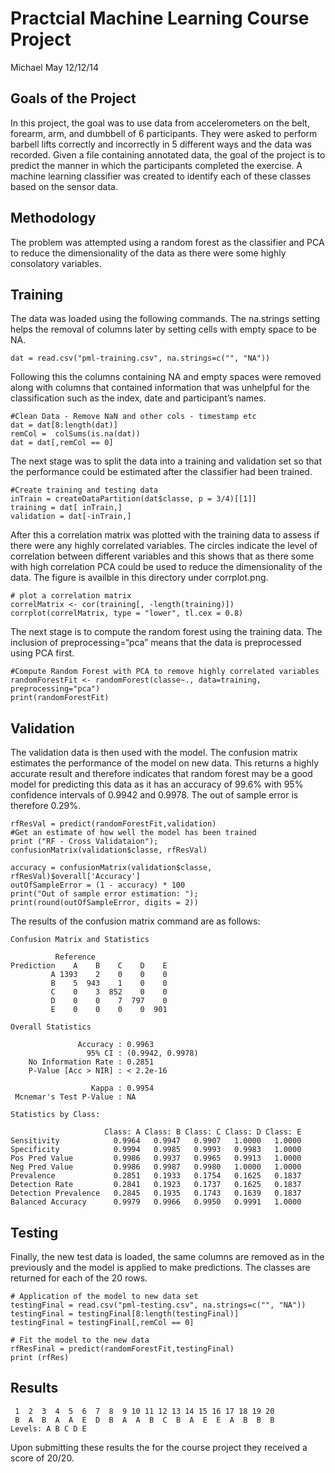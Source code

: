 Practcial Machine Learning Course Project
======
Michael May 12/12/14

Goals of the Project
----------------
In this project, the goal was to use data from accelerometers on the belt, forearm, arm, and dumbbell of 6 participants. They were asked to perform barbell lifts correctly and incorrectly in 5 different ways and the data was recorded. Given a file containing annotated data, the goal of the project is to predict the manner in which the participants completed the exercise. A machine learning classifier was created to identify each of these classes based on the sensor data.

Methodology
----------------
The problem was attempted using a random forest as the classifier and PCA to reduce the dimensionality of the data as there were some highly consolatory variables.

Training
----------------
The data was loaded using the following commands. The na.strings setting helps the removal of columns later by setting cells with empty space to be NA.

```
dat = read.csv("pml-training.csv", na.strings=c("", "NA"))
```

Following this the columns containing NA and empty spaces were removed along with columns that contained information that was unhelpful for the classification such as the index, date and participant's names.

```
#Clean Data - Remove NaN and other cols - timestamp etc
dat = dat[8:length(dat)]
remCol =  colSums(is.na(dat))
dat = dat[,remCol == 0] 
```

The next stage was to split the data into a training and validation set so that the performance could be estimated after the classifier had been trained. 

```
#Create training and testing data
inTrain = createDataPartition(dat$classe, p = 3/4)[[1]]
training = dat[ inTrain,]
validation = dat[-inTrain,]
```

After this a correlation matrix was plotted with the training data to assess if there were any highly correlated variables. The circles indicate the level of correlation between different variables and this shows that as there some with high correlation PCA could be used to reduce the dimensionality of the data. The figure is availble in this directory under corrplot.png.


```
# plot a correlation matrix
correlMatrix <- cor(training[, -length(training)])
corrplot(correlMatrix, type = "lower", tl.cex = 0.8)
```

The next stage is to compute the random forest using the training data. The inclusion of preprocessing="pca" means that the data is preprocessed using PCA first.

```
#Compute Random Forest with PCA to remove highly correlated variables
randomForestFit <- randomForest(classe~., data=training, preprocessing="pca")
print(randomForestFit)
```

Validation
----------------
The validation data is then used with the model. The confusion matrix estimates the performance of the model on new data. This returns a highly accurate result and therefore indicates that random forest may be a good model for predicting this data as it has an accuracy of 99.6% with 95% confidence intervals of 0.9942 and 0.9978. The out of sample error is therefore 0.29%.


```
rfResVal = predict(randomForestFit,validation)
#Get an estimate of how well the model has been trained
print ("RF - Cross Validataion"); 
confusionMatrix(validation$classe, rfResVal)

accuracy = confusionMatrix(validation$classe, rfResVal)$overall['Accuracy'] 
outOfSampleError = (1 - accuracy) * 100
print("Out of sample error estimation: "); print(round(outOfSampleError, digits = 2))

```

The results of the confusion matrix command are as follows:

```
Confusion Matrix and Statistics

          Reference
Prediction    A    B    C    D    E
         A 1393    2    0    0    0
         B    5  943    1    0    0
         C    0    3  852    0    0
         D    0    0    7  797    0
         E    0    0    0    0  901

Overall Statistics
                                          
               Accuracy : 0.9963          
                 95% CI : (0.9942, 0.9978)
    No Information Rate : 0.2851          
    P-Value [Acc > NIR] : < 2.2e-16       
                                          
                  Kappa : 0.9954          
 Mcnemar's Test P-Value : NA              

Statistics by Class:

                     Class: A Class: B Class: C Class: D Class: E
Sensitivity            0.9964   0.9947   0.9907   1.0000   1.0000
Specificity            0.9994   0.9985   0.9993   0.9983   1.0000
Pos Pred Value         0.9986   0.9937   0.9965   0.9913   1.0000
Neg Pred Value         0.9986   0.9987   0.9980   1.0000   1.0000
Prevalence             0.2851   0.1933   0.1754   0.1625   0.1837
Detection Rate         0.2841   0.1923   0.1737   0.1625   0.1837
Detection Prevalence   0.2845   0.1935   0.1743   0.1639   0.1837
Balanced Accuracy      0.9979   0.9966   0.9950   0.9991   1.0000
```

Testing
----------------
Finally, the new test data is loaded, the same columns are removed as in the previously and the model is applied to make predictions. The classes are returned for each of the 20 rows.

```
# Application of the model to new data set
testingFinal = read.csv("pml-testing.csv", na.strings=c("", "NA"))
testingFinal = testingFinal[8:length(testingFinal)]
testingFinal = testingFinal[,remCol == 0] 

# Fit the model to the new data
rfResFinal = predict(randomForestFit,testingFinal)
print (rfRes)
```

Results
----------------
```
 1  2  3  4  5  6  7  8  9 10 11 12 13 14 15 16 17 18 19 20 
 B  A  B  A  A  E  D  B  A  A  B  C  B  A  E  E  A  B  B  B 
Levels: A B C D E
```

Upon submitting these results the for the course project they received a score of 20/20.




